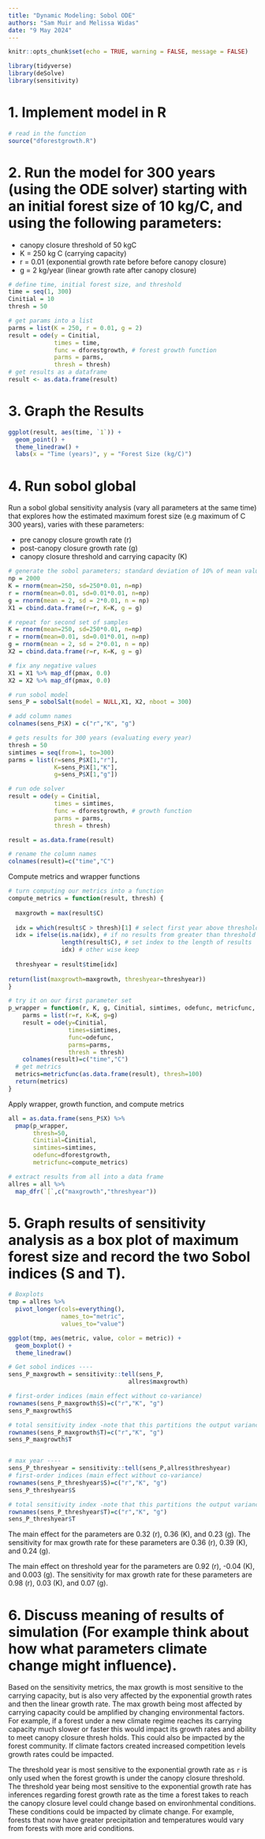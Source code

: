 ```yaml
---
title: "Dynamic Modeling: Sobol ODE"
authors: "Sam Muir and Melissa Widas"
date: "9 May 2024"
---
```


```r
knitr::opts_chunk$set(echo = TRUE, warning = FALSE, message = FALSE)
```

```r
library(tidyverse)
library(deSolve)
library(sensitivity)
```

# 1. Implement model in R
```r
# read in the function
source("dforestgrowth.R")
```

# 2. Run the model for 300 years (using the ODE solver) starting with an initial forest size of 10 kg/C, and using the following parameters:       
-   canopy closure threshold of 50 kgC
-   K = 250 kg C (carrying capacity)
-   r = 0.01 (exponential growth rate before before canopy closure)
-   g = 2 kg/year (linear growth rate after canopy closure)

```r
# define time, initial forest size, and threshold
time = seq(1, 300)
Cinitial = 10
thresh = 50

# get params into a list
parms = list(K = 250, r = 0.01, g = 2)
result = ode(y = Cinitial, 
             times = time,
             func = dforestgrowth, # forest growth function
             parms = parms,
             thresh = thresh)
# get results as a dataframe
result <- as.data.frame(result)
```

# 3. Graph the Results
```r
ggplot(result, aes(time, `1`)) +
  geom_point() +
  theme_linedraw() +
  labs(x = "Time (years)", y = "Forest Size (kg/C)")
```

# 4. Run sobol global
Run a sobol global sensitivity analysis (vary all parameters at the same time) that explores how the estimated maximum forest size (e.g maximum of C 300 years), varies with these parameters:

-   pre canopy closure growth rate (r)      
-   post-canopy closure growth rate (g)       
-   canopy closure threshold and carrying capacity (K)      

```r
# generate the sobol parameters; standard deviation of 10% of mean value
np = 2000
K = rnorm(mean=250, sd=250*0.01, n=np)
r = rnorm(mean=0.01, sd=0.01*0.01, n=np)
g = rnorm(mean = 2, sd = 2*0.01, n = np)
X1 = cbind.data.frame(r=r, K=K, g = g)

# repeat for second set of samples
K = rnorm(mean=250, sd=250*0.01, n=np)
r = rnorm(mean=0.01, sd=0.01*0.01, n=np)
g = rnorm(mean = 2, sd = 2*0.01, n = np)
X2 = cbind.data.frame(r=r, K=K, g = g)

# fix any negative values
X1 = X1 %>% map_df(pmax, 0.0)
X2 = X2 %>% map_df(pmax, 0.0)

# run sobol model
sens_P = sobolSalt(model = NULL,X1, X2, nboot = 300)

# add column names 
colnames(sens_P$X) = c("r","K", "g")

# gets results for 300 years (evaluating every year)
thresh = 50
simtimes = seq(from=1, to=300)
parms = list(r=sens_P$X[1,"r"], 
             K=sens_P$X[1,"K"], 
             g=sens_P$X[1,"g"])

# run ode solver
result = ode(y = Cinitial, 
             times = simtimes,
             func = dforestgrowth, # growth function
             parms = parms,
             thresh = thresh)

result = as.data.frame(result)

# rename the column names
colnames(result)=c("time","C")
```

Compute metrics and wrapper functions

```r
# turn computing our metrics into a function
compute_metrics = function(result, thresh) {
  
  maxgrowth = max(result$C)
  
  idx = which(result$C > thresh)[1] # select first year above threshold
  idx = ifelse(is.na(idx), # if no results from greater than threshold
               length(result$C), # set index to the length of results 
               idx) # other wise keep
  
  threshyear = result$time[idx]
  
return(list(maxgrowth=maxgrowth, threshyear=threshyear))
}
```

```r
# try it on our first parameter set
p_wrapper = function(r, K, g, Cinitial, simtimes, odefunc, metricfunc, thresh) {
    parms = list(r=r, K=K, g=g)
    result = ode(y=Cinitial, 
                 times=simtimes, 
                 func=odefunc, 
                 parms=parms,
                 thresh = thresh) 
    colnames(result)=c("time","C")
  # get metrics
  metrics=metricfunc(as.data.frame(result), thresh=100)
  return(metrics)
}
```

Apply wrapper, growth function, and compute metrics
```r
all = as.data.frame(sens_P$X) %>% 
  pmap(p_wrapper, 
       thresh=50,
       Cinitial=Cinitial, 
       simtimes=simtimes,
       odefunc=dforestgrowth,
       metricfunc=compute_metrics)

# extract results from all into a data frame
allres = all %>% 
  map_dfr(`[`,c("maxgrowth","threshyear"))
```

# 5. Graph results of sensitivity analysis as a box plot of maximum forest size and record the two Sobol indices (S and T).
```r
# Boxplots
tmp = allres %>% 
  pivot_longer(cols=everything(),
               names_to="metric", 
               values_to="value")

ggplot(tmp, aes(metric, value, color = metric)) + 
  geom_boxplot() + 
  theme_linedraw()
```

```r
# Get sobol indices ----
sens_P_maxgrowth = sensitivity::tell(sens_P,
                                  allres$maxgrowth)

# first-order indices (main effect without co-variance)
rownames(sens_P_maxgrowth$S)=c("r","K", "g")
sens_P_maxgrowth$S

# total sensitivity index -note that this partitions the output variance 
rownames(sens_P_maxgrowth$T)=c("r","K", "g")
sens_P_maxgrowth$T


# max year ----
sens_P_threshyear = sensitivity::tell(sens_P,allres$threshyear)
# first-order indices (main effect without co-variance)
rownames(sens_P_threshyear$S)=c("r","K", "g")
sens_P_threshyear$S

# total sensitivity index -note that this partitions the output variance - so values sum to 1
rownames(sens_P_threshyear$T)=c("r","K", "g")
sens_P_threshyear$T
```

The main effect for the parameters are 0.32 (r), 0.36 (K), and 0.23 (g). The sensitivity for max growth rate for these parameters are 0.36 (r), 0.39 (K), and 0.24 (g).

The main effect on threshold year for the parameters are 0.92 (r), -0.04 (K), and 0.003 (g). The sensitivity for max growth rate for these parameters are 0.98 (r), 0.03 (K), and 0.07 (g).

# 6. Discuss meaning of results of simulation (For example think about how what parameters climate change might influence).

Based on the sensitivity metrics, the max growth is most sensitive to the carrying capacity, but is also very affected by the exponential growth rates and then the linear growth rate. The max growth being most affected by carrying capacity could be amplified by changing environmental factors. For example, if a forest under a new climate regime reaches its carrying capacity much slower or faster this would impact its growth rates and ability to meet canopy closure thresh holds. This could also be impacted by the forest community. If climate factors created increased competition levels growth rates could be impacted.

The threshold year is most sensitive to the exponential growth rate as `r` is only used when the forest growth is under the canopy closure threshold. The threshold year being most sensitive to the exponential growth rate has inferences regarding forest growth rate as the time a forest takes to reach the canopy closure level could change based on environhmental conditions. These conditions could be impacted by climate change. For example, forests that now have greater precipitation and temperatures would vary from forests with more arid conditions. 



